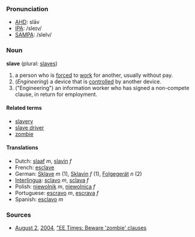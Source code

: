 ===Pronunciation===
*[[w:AHD|AHD]]: slāv
*[[w:IPA|IPA]]: /sleɪv/
*[[w:SAMPA|SAMPA]]: /sleIv/

===Noun===
'''slave''' (plural: [[slaves]])

# a person who is [[forc]]ed to [[work]] for another, usually without pay.
# (''Engineering'') a device that is [[control]]led by another device.
# ("Engineering") an information worker who has signed a non-compete clause, in return for employment.

====Related terms====
*[[slavery]]
*[[slave driver]]
*[[zombie]]

====Translations====
*Dutch: [[slaaf]] ''m'', [[slavin]] ''f''
*French: [[esclave]]
*German: [[Sklave]] ''m'' (1), [[Sklavin]] ''f'' (1), [[Folgegerät]] ''n'' (2)
*[[Interlingua]]: [[sclavo]] ''m'', [[sclava]] ''f''
*Polish: [[niewolnik]] ''m'', [[niewolnica]] ''f''
*Portuguese: [[escravo]] ''m'', [[escrava]] ''f''
*Spanish: [[esclavo]] ''m''

=== Sources ===
* [[August 2]], [[2004]], [http://www.eet.com/issue/fp/showArticle.jhtml?articleId=26100928 "EE Times: Beware 'zombie' clauses]